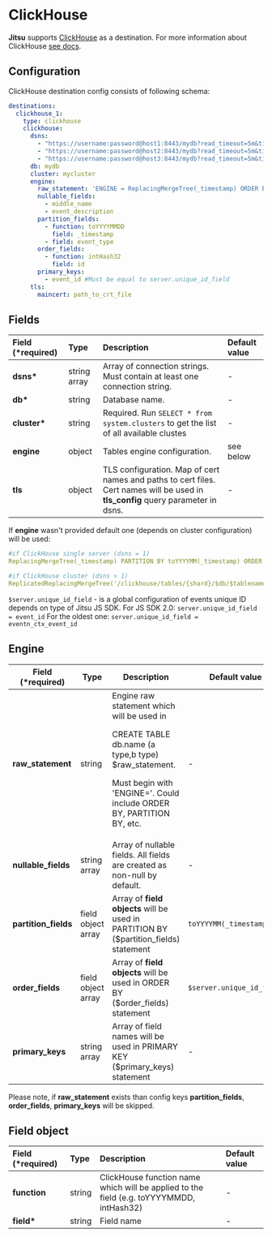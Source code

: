 
# ClickHouse

**Jitsu** supports [ClickHouse](https://clickhouse.tech/) as a destination. For more information about
ClickHouse [see docs](https://clickhouse.tech/docs/en/).

## Configuration

ClickHouse destination config consists of following schema:

```yaml
destinations:
  clickhouse_1:
    type: clickhouse
    clickhouse:
      dsns:
        - "https://username:password@host1:8443/mydb?read_timeout=5m&timeout=5m&enable_http_compression=1&tls_config=maincert"
        - "https://username:password@host2:8443/mydb?read_timeout=5m&timeout=5m&enable_http_compression=1&tls_config=maincert"
        - "https://username:password@host3:8443/mydb?read_timeout=5m&timeout=5m&enable_http_compression=1&tls_config=maincert"
      db: mydb
      cluster: mycluster
      engine:
        raw_statement: 'ENGINE = ReplacingMergeTree(_timestamp) ORDER BY (event_id)' #Optional
        nullable_fields:
          - middle_name
          - event_description
        partition_fields:
          - function: toYYYYMMDD
            field: _timestamp
          - field: event_type
        order_fields:
          - function: intHash32
            field: id
        primary_keys:
          - event_id #Must be equal to server.unique_id_field
      tls:
        maincert: path_to_crt_file
```

## Fields

| Field \(\*required\) | Type | Description | Default value |
| :--- | :--- | :--- | :--- |
| **dsns\*** | string array | Array of connection strings. Must contain at least one connection string. | - |
| **db\*** | string | Database name. | - |
| **cluster\*** | string | Required. Run `SELECT * from system.clusters` to get  the list of all available clustes | - |
| **engine** | object | Tables engine configuration.  | see below |
| **tls**  | object | TLS configuration. Map of cert names and paths to cert files. Cert names will be used in **tls\_config** query parameter in dsns. | - |

If **engine** wasn't provided default one \(depends on cluster configuration\) will be used:

```yaml
#if ClickHouse single server (dsns = 1)
ReplacingMergeTree(_timestamp) PARTITION BY toYYYYMM(_timestamp) ORDER BY ($server.unique_id_field) 

#if ClickHouse cluster (dsns > 1)
ReplicatedReplacingMergeTree('/clickhouse/tables/{shard}/$db/$tablename', '{replica}', _timestamp) PARTITION BY toYYYYMM(_timestamp) ORDER BY ($server.unique_id_field)
```

`$server.unique_id_field` - is a global configuration of events unique ID depends on type of Jitsu JS SDK.
For JS SDK 2.0: `server.unique_id_field = event_id`
For the oldest one: `server.unique_id_field = eventn_ctx_event_id`


## Engine

<table>
  <thead>
    <tr>
      <th>Field (*required)</th>
      <th>Type</th>
      <th>Description</th>
      <th>Default value</th>
    </tr>
  </thead>
  <tbody>
    <tr>
      <td><b>raw_statement</b>
      </td>
      <td>string</td>
      <td>
          Engine raw statement which will be used in
        <p>CREATE TABLE db.name (a type,b type) $raw_statement.</p>
        <p>Must begin with &apos;ENGINE=&apos;. Could include ORDER BY, PARTITION
          BY, etc.</p>
      </td>
      <td>-</td>
    </tr>
    <tr>
      <td><b>nullable_fields</b>
      </td>
      <td>string array</td>
      <td>Array of nullable fields. All fields are created as non-null by default.</td>
      <td>-</td>
    </tr>
    <tr>
      <td><b>partition_fields</b>
      </td>
      <td>field object array</td>
      <td>Array of <b>field</b>  <b>objects</b> will be used in PARTITION BY ($partition_fields)
        statement</td>
      <td><code inline={true}>toYYYYMM(_timestamp)</code>
      </td>
    </tr>
    <tr>
      <td><b>order_fields</b>
      </td>
      <td>field object array</td>
      <td>Array of <b>field</b>  <b>objects</b> will be used in ORDER BY ($order_fields)
        statement</td>
      <td><code inline={true}>$server.unique_id_field</code>
      </td>
    </tr>
    <tr>
      <td><b>primary_keys</b>
      </td>
      <td>string array</td>
      <td>Array of field names will be used in PRIMARY KEY ($primary_keys) statement</td>
      <td
     >-</td>
    </tr>
  </tbody>
</table>

<Hint>
Please note, if <b>raw_statement</b> exists than config keys <b>partition_fields</b>, <b>order_fields</b>,
<b>primary_keys</b> will be skipped.
</Hint>

## Field object

| Field \(\*required\) | Type | Description | Default value |
| :--- | :--- | :--- | :--- |
| **function** | string | ClickHouse function name which will be applied to the field \(e.g. toYYYYMMDD, intHash32\) | - |
| **field\*** | string | Field name | - |

